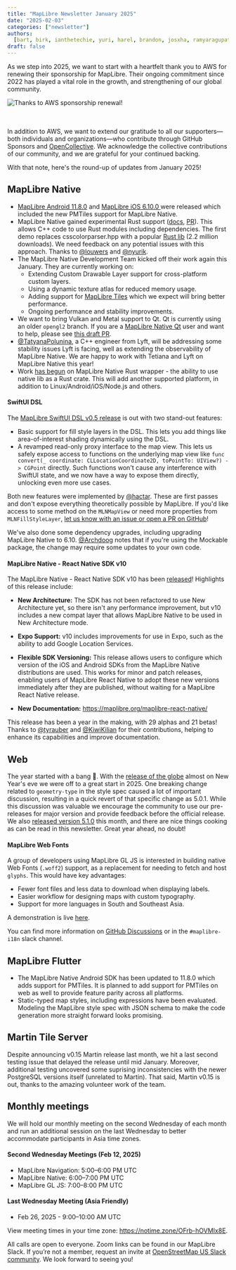 ```yaml
---
title: "MapLibre Newsletter January 2025"
date: "2025-02-03"
categories: ["newsletter"]
authors:
  [bart, birk, ianthetechie, yuri, harel, brandon, josxha, ramyaragupathy]
draft: false
---
```



As we step into 2025, we want to start with a heartfelt thank you to AWS for renewing their sponsorship for MapLibre. Their ongoing commitment since 2022 has played a vital role in the growth, and strengthening of our global community.

<div style={{ display: "flex", justifyContent: "center" }}>
  <Image
    src={gratitude_aws}
    style={{
      maxWidth: "550px",
      width: "100%",
      height: "auto",
      display: "inline-block",
    }}
    alt="Thanks to AWS sponsorship renewal!"
  />
</div>
<br></br>

In addition to AWS, we want to extend our gratitude to all our supporters—both individuals and organizations—who contribute through GitHub Sponsors and [OpenCollective](https://opencollective.com/maplibre). We acknowledge the collective contributions of our community, and we are grateful for your continued backing.

With that note, here's the round-up of updates from January 2025!

## MapLibre Native

- [MapLibre Android 11.8.0](https://github.com/maplibre/maplibre-native/releases/tag/android-v11.8.0) and [MapLibre iOS 6.10.0 ](https://github.com/maplibre/maplibre-native/releases/tag/ios-v6.10.0) were released which included the new PMTiles support for MapLibre Native.
- MapLibre Native gained experimental Rust support ([docs](https://maplibre.org/maplibre-native/docs/book/rust.html), [PR](https://github.com/maplibre/maplibre-native/pull/3137)). This allows C++ code to use Rust modules including dependencies. The first demo replaces csscolorparser.hpp with a popular [Rust lib](https://crates.io/crates/csscolorparser) (2.2 million downloads). We need feedback on any potential issues with this approach. Thanks to [@louwers](https://github.com/louwers) and [@nyurik](https://github.com/nyurik).
- The MapLibre Native Development Team kicked off their work again this January. They are currently working on:
  - Extending Custom Drawable Layer support for cross-platform custom layers.
  - Using a dynamic texture atlas for reduced memory usage.
  - Adding support for [MapLibre Tiles](https://github.com/maplibre/maplibre-tile-spec) which we expect will bring better performance.
  - Ongoing performance and stability improvements.
- We want to bring Vulkan and Metal support to Qt. Qt is currently using an older `opengl2` branch. If you are a [MapLibre Native Qt](https://github.com/maplibre/maplibre-native-qt) user and want to help, please see [this draft PR](https://github.com/maplibre/maplibre-native-qt/pull/59).
- [@TatyanaPolunina](https://github.com/TatyanaPolunina), a C++ engineer from Lyft, will be addressing some stability issues Lyft is facing, well as extending the observability of MapLibre Native. We are happy to work with Tetiana and Lyft on MapLibre Native this year!
- Work [has begun](https://github.com/maplibre/maplibre-native/pull/3181) on MapLibre Native Rust wrapper - the ability to use native lib as a Rust crate. This will add another supported platform, in addition to Linux/Android/iOS/Node.js and others.

#### SwiftUI DSL

The [MapLibre SwiftUI DSL v0.5 release](https://github.com/maplibre/swiftui-dsl/releases/tag/v0.5.1) is out with two stand-out features:

- Basic support for fill style layers in the DSL. This lets you add things like area-of-interest shading dynamically using the DSL.
- A revamped read-only proxy interface to the map view. This lets us safely expose access to functions on the underlying map view like `func convert(_ coordinate: CLLocationCoordinate2D, toPointTo: UIView?) -> CGPoint` directly. Such functions won't cause any interference with SwiftUI state, and we now have a way to expose them directly, unlocking even more use cases.

Both new features were implemented by [@hactar](https://github.com/hactar). These are first passes and don't expose everything theoretically possible by MapLibre. If you'd like access to some method on the `MLNMapView` or need more properties from `MLNFillStyleLayer`, [let us know with an issue or open a PR on GitHub](https://github.com/maplibre/swiftui-dsl)!

We've also done some dependency upgrades, including upgrading MapLibre Native to 6.10. [@Archdoog](https://github.com/Archdoog) notes that if you're using the Mockable package, the change may require some updates to your own code.

#### MapLibre Native - React Native SDK v10

The MapLibre Native - React Native SDK v10 has been [released](https://github.com/maplibre/maplibre-react-native/releases/tag/v10.0.0)!
Highlights of this release include:

- **New Architecture:** The SDK has not been refactored to use New Architecture yet, so there isn't any performance improvement, but v10 includes a new compat layer that allows MapLibre Native to be used in New Architecture mode.

- **Expo Support:** v10 includes improvements for use in Expo, such as the ability to add Google Location Services.

- **Flexible SDK Versioning:** This release allows users to configure which version of the iOS and Android SDKs from the MapLibre Native distributions are used. This works for minor and patch releases, enabling users of MapLibre React Native to adopt these new versions immediately after they are published, without waiting for a MapLibre React Native release.

- **New Documentation:** https://maplibre.org/maplibre-react-native/

This release has been a year in the making, with 29 alphas and 21 betas! Thanks to [@tyrauber](https://github.com/tyrauber) and [@KiwiKilian](https://github.com/KiwiKilian) for their contributions, helping to enhance its capabilities and improve documentation.

## Web

The year started with a bang 🎉. With the [release of the globe](https://github.com/maplibre/maplibre-gl-js/releases/tag/v5.0.0) almost on New Year's eve we were off to a great start in 2025. One breaking change related to `geometry-type` in the style spec caused a lot of important discussion, resulting in a quick revert of that specific change as 5.0.1.
While this discussion was valuable we encourage the community to use our pre-releases for major version and provide feedback before the official release.
We also [released version 5.1.0](https://github.com/maplibre/maplibre-gl-js/releases/tag/v5.1.0) this month, and there are nice things cooking as can be read in this newsletter. Great year ahead, no doubt!

#### MapLibre Web Fonts

A group of developers using MapLibre GL JS is interested in building native Web Fonts (`.woff2`) support, as a replacement for needing to fetch and host `glyphs`. This would have key advantages:

- Fewer font files and less data to download when displaying labels.
- Easier workflow for designing maps with custom typography.
- Support for more languages in South and Southeast Asia.

A demonstration is live [here](https://bdon.github.io/maplibre-text/webfonts/).

You can find more information on [GitHub Discussions](https://github.com/maplibre/maplibre-gl-js/discussions/2555) or in the `#maplibre-i18n` slack channel.

## MapLibre Flutter

- The MapLibre Native Android SDK has been updated to 11.8.0 which adds support for PMTiles. It is planned to add support for PMTiles on web as well to provide feature parity across all platforms.
- Static-typed map styles, including expressions have been evaluated. Modeling the MapLibre style spec with JSON schema to make the code generation more straight forward looks promising.

## Martin Tile Server

Despite announcing v0.15 Martin release last month, we hit a last second testing issue that delayed the release until mid January.  Moreover, additional testing uncovered some suprising inconsistencies with the newer PostgreSQL versions itself (unrelated to Martin).  That said, Martin v0.15 is out, thanks to the amazing volunteer work of the team.

## Monthly meetings

We will hold our monthly meeting on the second Wednesday of each month and run an additional session on the last Wednesday to better accommodate participants in Asia time zones.

#### Second Wednesday Meetings (Feb 12, 2025)

- MapLibre Navigation: 5:00–6:00 PM UTC
- MapLibre Native: 6:00–7:00 PM UTC
- MapLibre GL JS: 7:00–8:00 PM UTC

#### Last Wednesday Meeting (Asia Friendly)

- Feb 26, 2025 - 9:00–10:00 AM UTC

View meeting times in your time zone: https://notime.zone/OFrb-hOVMIx8E.

All calls are open to everyone. Zoom links can be found in our MapLibre Slack. If you’re not a member, request an invite at [OpenStreetMap US Slack community](https://slack.openstreetmap.us/). We look forward to seeing you!
